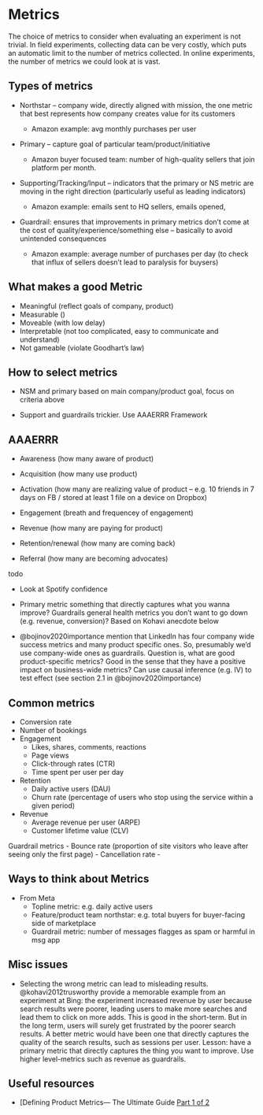 # Metrics

The choice of metrics to consider when evaluating an experiment is not trivial. In field experiments, collecting data can be very costly, which puts an automatic limit to the number of metrics collected. In online experiments, the number of metrics we could look at is vast.

## Types of metrics

- Northstar -- company wide, directly aligned with mission, the one metric that best represents how company creates value for its customers

    - Amazon example: avg monthly purchases per user

- Primary -- capture goal of particular team/product/initiative

    - Amazon buyer focused team: number of high-quality sellers that join platform per month.

- Supporting/Tracking/Input -- indicators that the primary or NS metric are moving in the right direction (particularly useful as leading indicators)

  - Amazon example: emails sent to HQ sellers, emails opened, 

- Guardrail: ensures that improvements in primary metrics don't come at the cost of quality/experience/something else -- basically to avoid unintended consequences

    - Amazon example: average number of purchases per day (to check that influx of sellers doesn't lead to paralysis for buysers)


## What makes a good Metric

- Meaningful (reflect goals of company, product)
- Measurable ()
- Moveable (with low delay)
- Interpretable (not too complicated, easy to communicate and understand)
- Not gameable (violate Goodhart's law)


## How to select metrics

- NSM and primary based on main company/product goal, focus on criteria above

- Support and guardrails trickier. Use AAAERRR Framework


## AAAERRR

- Awareness (how many aware of product)

- Acquisition (how many use product)

- Activation (how many are realizing value of product -- e.g. 10 friends in 7 days on FB / stored at least 1 file on a device on Dropbox)

- Engagement (breath and frequencey of engagement)

- Revenue (how many are paying for product)

- Retention/renewal (how many are coming back)

- Referral (how many are becoming advocates)



todo


- Look at Spotify confidence

- Primary metric something that directly captures what you wanna improve? Guardrails general health metrics you don't want to go down (e.g. revenue, conversion)? Based on Kohavi anecdote below

- @bojinov2020importance mention that LinkedIn has four company wide success metrics and many product specific ones. So, presumably we'd use company-wide ones as guardrails. Question is, what are good product-specific metrics? Good in the sense that they have a positive impact on business-wide metrics? Can use causal inference (e.g. IV) to test effect (see section 2.1 in @bojinov2020importance)


## Common metrics

- Conversion rate
- Number of bookings
- Engagement
  - Likes, shares, comments, reactions
  - Page views
  - Click-through rates (CTR)
  - Time spent per user per day

- Retention
  - Daily active users (DAU)
  - Churn rate (percentage of users who stop using the service within a given period)

- Revenue
  - Average revenue per user (ARPE)
  - Customer lifetime value (CLV)


Guardrail metrics
- Bounce rate (proportion of site visitors who leave after seeing only the first page)
- Cancellation rate
- 


## Ways to think about Metrics

- From Meta 
  - Topline metric: e.g. daily active users
  - Feature/product team northstar: e.g. total buyers for buyer-facing side of marketplace
  - Guardrail metric: number of messages flagges as spam or harmful in msg app



## Misc issues

- Selecting the wrong metric can lead to misleading results. @kohavi2012trusworthy provide a memorable example from an experiment at Bing: the experiment increased revenue by user because search results were poorer, leading users to make more searches and lead them to click on more adds. This is good in the short-term. But in the long term, users will surely get frustrated by the poorer search results. A better metric would have been one that directly captures the quality of the search results, such as sessions per user. Lesson: have a primary metric that directly captures the thing you want to improve. Use higher level-metrics such as revenue as guardrails.


## Useful resources

- [Defining Product Metrics— The Ultimate Guide [Part 1 of 2](https://towardsdatascience.com/defining-product-metrics-the-ultimate-guide-part-1-of-2-585b8c63fcef)